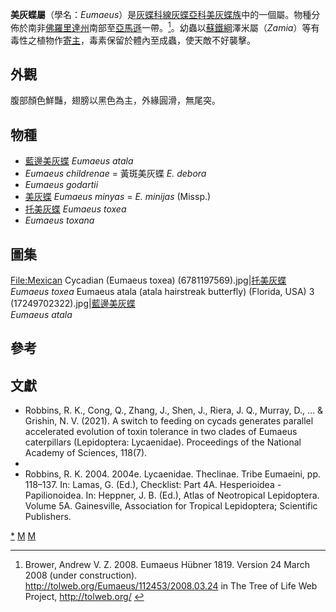 {{NoteTA|G1=Butterfly}}
{{Automatic taxobox
| taxon = Eumaeus
| image = Atala Hairstreak - Eumaeus atala, Fairchild Tropical Gardens, Coral Gables, Florida.jpg
| image_caption = [[藍邊美灰蝶|藍邊美灰蝶]]<br />''Eumaeus atala''
| image_width = 300px
| authority = Hübner, [1819]
| type_species = [[美灰蝶|美灰蝶]]<br />''Rusticus minijas''
| type_species_authority = Trimen, 1891
| subdivision_ranks = 物種
| subdivision =
共6種，詳閱正文。
| synonyms = 
* ''Eumenia'' <small>Godart, [1824]</small>
* ''Eumaea'' <small>Geyer, [1834]</small>
* ''Epula'' <small>Gistel, 1848</small>
}}

'''美灰蝶屬'''（學名：''Eumaeus''）是[[灰蝶科|灰蝶科]][[線灰蝶亞科|線灰蝶亞科]][[美灰蝶族|美灰蝶族]]中的一個屬。物種分佈於南非[[佛羅里達州|佛羅里達州]]南部至[[亞馬遜|亞馬遜]]一帶。<ref>Brower, Andrew V. Z. 2008. Eumaeus Hübner 1819. Version 24 March 2008 (under construction). http://tolweb.org/Eumaeus/112453/2008.03.24 {{Wayback|url=http://tolweb.org/Eumaeus/112453/2008.03.24 |date=20160729015518 }} in The Tree of Life Web Project, http://tolweb.org/ {{Wayback|url=http://tolweb.org/ |date=20110515100516 }} {{en}}</ref>。幼蟲以[[蘇鐵綱|蘇鐵綱]]澤米屬（''Zamia''）等有毒性之植物作[[寄主|寄主]]，毒素保留於體內至成蟲，使天敵不好襲擊。

== 外觀 ==
腹部顏色鮮豔，翅膀以黑色為主，外緣圓滑，無尾突。

== 物種 ==
* [[藍邊美灰蝶|藍邊美灰蝶]] ''Eumaeus atala''
* ''Eumaeus childrenae'' = 黃斑美灰蝶 ''E. debora''
* ''Eumaeus godartii''
* [[美灰蝶|美灰蝶]] ''Eumaeus minyas'' = ''E. minijas'' (Missp.)
* [[托美灰蝶|托美灰蝶]] ''Eumaeus toxea''
* ''Eumaeus toxana''

== 圖集 ==
<gallery>
File:Mexican Cycadian (Eumaeus toxea) (6781197569).jpg|[[托美灰蝶|托美灰蝶]]<br />''Eumaeus toxea''
Eumaeus atala (atala hairstreak butterfly) (Florida, USA) 3 (17249702322).jpg|[[藍邊美灰蝶|藍邊美灰蝶]]<br />''Eumaeus atala''
</gallery>

== 參考 ==
{{Reflist}}

== 文獻 ==
* Robbins, R. K., Cong, Q., Zhang, J., Shen, J., Riera, J. Q., Murray, D., ... & Grishin, N. V. (2021). A switch to feeding on cycads generates parallel accelerated evolution of toxin tolerance in two clades of Eumaeus caterpillars (Lepidoptera: Lycaenidae). Proceedings of the National Academy of Sciences, 118(7).
* {{Cite book | author = 寿建新 周尧 李宇飞 | title = 世界蝴蝶分類名錄 | location = 中國 | publisher = 陝西科學技術出版社 | date = 2006-04-01 | ISBN = 9787536936768 | language= zh-hans }}
* Robbins, R. K. 2004. 2004e. Lycaenidae. Theclinae. Tribe Eumaeini, pp. 118–137. In: Lamas, G. (Ed.), Checklist: Part 4A. Hesperioidea - Papilionoidea. In: Heppner, J. B. (Ed.), Atlas of Neotropical Lepidoptera. Volume 5A. Gainesville, Association for Tropical Lepidoptera; Scientific Publishers.

{{Commons category| Eumaeus}}
{{Taxonbar}}

{{線灰蝶亞科}}

[[Category:美灰蝶屬|*]]
[[Category:美灰蝶族|M]]
[[Category:1819年描述的分类群|M]]